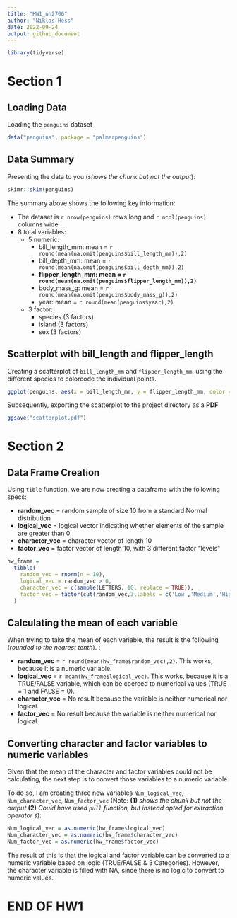 ```yaml
---
title: "HW1_nh2706"
author: "Niklas Hess"
date: 2022-09-24
output: github_document
---
```


```r
library(tidyverse)
```

# Section 1

## Loading Data

Loading the `penguins` dataset

```r
data("penguins", package = "palmerpenguins")
```

## Data Summary

Presenting the data to you (*shows the chunk but not the output*):

```r
skimr::skim(penguins)
```

The summary above shows the following key information:

-   The dataset is `r nrow(penguins)` rows long and `r ncol(penguins)` columns wide
-   8 total variables:
    -   5 numeric:
        -   bill_length_mm: mean = `r round(mean(na.omit(penguins$bill_length_mm)),2)`
        -   bill_depth_mm: mean = `r round(mean(na.omit(penguins$bill_depth_mm)),2)`
        -   **flipper_length_mm: mean = `r round(mean(na.omit(penguins$flipper_length_mm)),2)`**
        -   body_mass_g: mean = `r round(mean(na.omit(penguins$body_mass_g)),2)`
        -   year: mean = `r round(mean(penguins$year),2)`
    -   3 factor:
        -   species (3 factors)
        -   island (3 factors)
        -   sex (3 factors)

## Scatterplot with bill_length and flipper_length

Creating a scatterplot of `bill_length_mm` and `flipper_length_mm`, using the different species to colorcode the individual points.

```r
ggplot(penguins, aes(x = bill_length_mm, y = flipper_length_mm, color = species)) + geom_point()
```

Subsequently, exporting the scatterplot to the project directory as a **PDF**

```r
ggsave("scatterplot.pdf")
```

# Section 2

## Data Frame Creation

Using `tible` function, we are now creating a dataframe with the following specs:

-   **random_vec** = random sample of size 10 from a standard Normal distribution
-   **logical_vec** = logical vector indicating whether elements of the sample are greater than 0
-   **character_vec** = character vector of length 10
-   **factor_vec** = factor vector of length 10, with 3 different factor "levels"

```r
hw_frame =
  tibble(
    random_vec = rnorm(n = 10),
    logical_vec = random_vec > 0,
    character_vec = c(sample(LETTERS, 10, replace = TRUE)),
    factor_vec = factor(cut(random_vec,3,labels = c('Low','Medium','High')))
  )
```

## Calculating the mean of each variable

When trying to take the mean of each variable, the result is the following (*rounded to the nearest tenth*). :

-   **random_vec** = `r round(mean(hw_frame$random_vec),2)`. This works, because it is a numeric variable.
-   **logical_vec** = `r mean(hw_frame$logical_vec)`. This works, because it is a TRUE/FALSE variable, which can be coerced to numerical values (TRUE = 1 and FALSE = 0).
-   **character_vec** = No result because the variable is neither numerical nor logical.
-   **factor_vec** = No result because the variable is neither numerical nor logical.

## Converting character and factor variables to numeric variables

Given that the mean of the character and factor variables could not be calculating, the next step is to convert those variables to a numeric variable.

To do so, I am creating three new variables `Num_logical_vec`, `Num_character_vec`, `Num_factor_vec` (Note: **(1)** *shows the chunk but not the output* **(2)** *Could have used `pull` function, but instead opted for extraction operator `$`*):

```r
Num_logical_vec = as.numeric(hw_frame$logical_vec)
Num_character_vec = as.numeric(hw_frame$character_vec)
Num_factor_vec = as.numeric(hw_frame$factor_vec)
```

The result of this is that the logical and factor variable can be converted to a numeric variable based on logic (TRUE/FALSE & 3 Categories). However, the character variable is filled with NA, since there is no logic to convert to numeric values.

# END OF HW1
